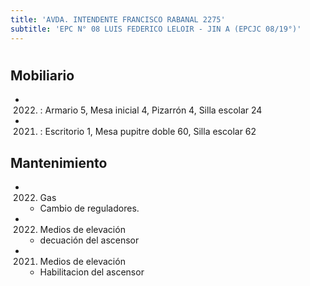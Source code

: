 ```yaml
---
title: 'AVDA. INTENDENTE FRANCISCO RABANAL 2275'
subtitle: 'EPC N° 08 LUIS FEDERICO LELOIR - JIN A (EPCJC 08/19°)'
---
```


#


## Mobiliario

*  (2022) : Armario 5, Mesa inicial 4, Pizarrón 4, Silla escolar 24 

*  (2021) : Escritorio 1, Mesa pupitre doble 60, Silla escolar 62 





## Mantenimiento

*  (2022) Gas 
    + Cambio de reguladores.

*  (2022) Medios de elevación 
    + decuación del ascensor

*  (2021) Medios de elevación 
    + Habilitacion del ascensor



